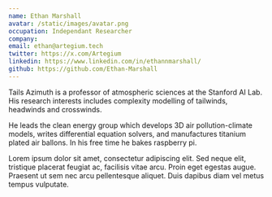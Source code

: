 ```yaml
---
name: Ethan Marshall
avatar: /static/images/avatar.png
occupation: Independant Researcher
company: 
email: ethan@artegium.tech
twitter: https://x.com/Artegium
linkedin: https://www.linkedin.com/in/ethannmarshall/
github: https://github.com/Ethan-Marshall
---
```


Tails Azimuth is a professor of atmospheric sciences at the Stanford AI Lab. His research interests includes complexity modelling of tailwinds, headwinds and crosswinds.

He leads the clean energy group which develops 3D air pollution-climate models, writes differential equation solvers, and manufactures titanium plated air ballons. In his free time he bakes raspberry pi.

Lorem ipsum dolor sit amet, consectetur adipiscing elit. Sed neque elit, tristique placerat feugiat ac, facilisis vitae arcu. Proin eget egestas augue. Praesent ut sem nec arcu pellentesque aliquet. Duis dapibus diam vel metus tempus vulputate.
